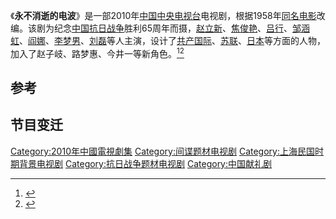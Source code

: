 {{otheruses|subject=电视剧《永不消逝的电波》|other=1958年电影《永不消逝的电波》|永不消逝的电波}}
{{infobox television
|show_name = 永不消逝的电波
|format = 悬疑、剧情、历史剧
|director = [[智磊|智磊]]
|producer = [[滕文骥|滕文骥]]
|picture_format = 
|audio_format = 
|runtime = 约40分钟
|creator = 
|executive_producer =
|theme_music_composer = 
|country ={{PRC}}
|network = {{CHN}}[[中央电视台综合频道|中央电视台综合频道]]
|first_aired = {{start_date|2010|8|31}}
|last_aired = {{end_date|2010|9|18}}
|num_seasons = 
|num_episodes = 38
|website = 
|}}

《'''永不消逝的电波'''》是一部2010年[[中国中央电视台|中国中央电视台]]电视剧，根据1958年[[永不消逝的电波|同名电影]]改编。该剧为纪念[[中国抗日战争|中国抗日战争]]胜利65周年而摄，[[赵立新|赵立新]]、[[焦俊艳|焦俊艳]]、[[吕行|吕行]]、[[邹涵虹|邹涵虹]]、[[阎娜|阎娜]]、[[李梦男|李梦男]]、[[刘磊|刘磊]]等人主演，设计了[[共产国际|共产国际]]、[[苏联|苏联]]、[[日本|日本]]等方面的人物，加入了赵子岐、路梦惠、今井一等新角色。<ref>{{Cite web |url=http://datalib.ent.qq.com/tv/3043/index.shtml |title=永不消逝的的电波 |access-date=2010-09-20 |archive-url=https://web.archive.org/web/20120511082925/http://datalib.ent.qq.com/tv/3043/index.shtml |archive-date=2012-05-11 |dead-url=yes }}</ref><ref>{{Cite web |url=http://ent.qq.com/a/20100831/000127.htm |title=《永不消逝的电波》登陆央一 揭新版三大看点 |accessdate=2010-09-20 |archive-date=2019-01-06 |archive-url=https://web.archive.org/web/20190106104421/http://ent.qq.com/a/20100831/000127.htm |dead-url=no }}</ref>

==参考==
{{reflist}}

== 节目变迁 ==
{{電視節目的變遷
|電視台={{flagicon|China}}[[中国中央电视台综合频道|中国中央电视台综合频道]]
|播放檔次= [[黄金剧场|黄金剧场]] 周一到周日 20:00 - 22:00
|節目名稱=永不消逝的电波<br>（2010.8.31 - 2010.9.18）
|上一節目=[[我的美丽人生|我的美丽人生]]<br>（2010.8.14 - 2010.8.29）
|下一節目=[[牵挂_(电视剧)|牵挂]]<br>（2010.9.19-2010.10.5）
}}

{{央视一套电视剧}}

{{DEFAULTSORT:Yong永}}
[[Category:2010年中國電視劇集|Category:2010年中國電視劇集]]
[[Category:间谍题材电视剧|Category:间谍题材电视剧]]
[[Category:上海民国时期背景电视剧|Category:上海民国时期背景电视剧]]
[[Category:抗日战争题材电视剧|Category:抗日战争题材电视剧]]
[[Category:中国献礼剧|Category:中国献礼剧]]